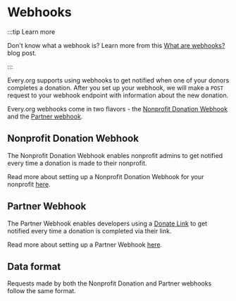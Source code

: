 
# Webhooks

:::tip Learn more

Don't know what a webhook is? Learn more from this
[What are webhooks?](https://zapier.com/blog/what-are-webhooks/) blog post.

:::

Every.org supports using webhooks to get notified when one of your donors
completes a donation. After you set up your webhook, we will make a `POST`
request to your webhook endpoint with information about the new donation.

Every.org webhooks come in two flavors - the
[Nonprofit Donation Webhook](./nonprofit-webhook.mdx) and the
[Partner webhook](./partner-webhook.mdx).

## Nonprofit Donation Webhook

The Nonprofit Donation Webhook enables nonprofit admins to get notified every
time a donation is made to their nonprofit.

Read more about setting up a Nonprofit Donation Webhook for your nonprofit
[here](./nonprofit-webhook.mdx).

## Partner Webhook

The Partner Webhook enables developers using a [Donate Link](../donate-link.md)
to get notified every time a donation is completed via their link.

Read more about setting up a Partner Webhook [here](./partner-webhook.mdx).

## Data format

Requests made by both the Nonprofit Donation and Partner webhooks follow the
same format.

<RequestFormat />
